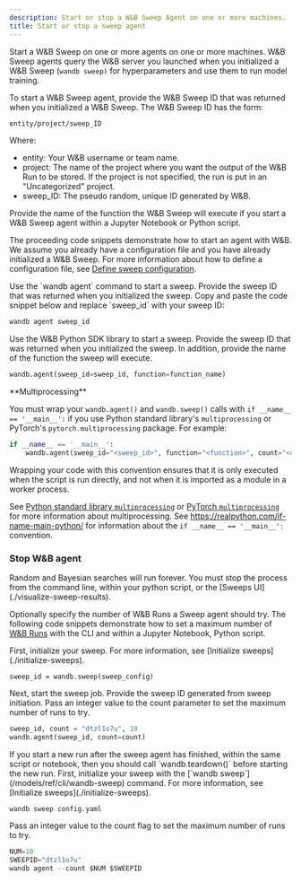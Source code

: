 ```yaml
---
description: Start or stop a W&B Sweep Agent on one or more machines.
title: Start or stop a sweep agent
---
```



Start a W&B Sweep on one or more agents on one or more machines. W&B Sweep agents query the W&B server you launched when you initialized a W&B Sweep (`wandb sweep)` for hyperparameters and use them to run model training.

To start a W&B Sweep agent, provide the W&B Sweep ID that was returned when you initialized a W&B Sweep. The W&B Sweep ID has the form:

```bash
entity/project/sweep_ID
```

Where:

* entity: Your W&B username or team name.
* project: The name of the project where you want the output of the W&B Run to be stored. If the project is not specified, the run is put in an "Uncategorized" project.
* sweep_ID: The pseudo random, unique ID generated by W&B.

Provide the name of the function the W&B Sweep will execute if you start a W&B Sweep agent within a Jupyter Notebook or Python script.

The proceeding code snippets demonstrate how to start an agent with W&B. We assume you already have a configuration file and you have already initialized a W&B Sweep. For more information about how to define a configuration file, see [Define sweep configuration](/models/sweeps/define-sweep-configuration/).

<Tabs>
<Tab title="CLI">
Use the `wandb agent` command to start a sweep. Provide the sweep ID that was returned when you initialized the sweep. Copy and paste the code snippet below and replace `sweep_id` with your sweep ID:

```bash
wandb agent sweep_id
```
</Tab>
<Tab title="Python script or notebook">
Use the W&B Python SDK library to start a sweep. Provide the sweep ID that was returned when you initialized the sweep. In addition, provide the name of the function  the sweep will execute.

```python
wandb.agent(sweep_id=sweep_id, function=function_name)
```

<Warning>
**Multiprocessing**

You must wrap your `wandb.agent()` and `wandb.sweep()` calls with `if __name__ == '__main__':` if you use Python standard library's `multiprocessing` or PyTorch's `pytorch.multiprocessing` package. For example:

```python
if __name__ == '__main__':
    wandb.agent(sweep_id="<sweep_id>", function="<function>", count="<count>")
```

Wrapping your code with this convention ensures that it is only executed when the script is run directly, and not when it is imported as a module in a worker process.

See [Python standard library `multiprocessing`](https://docs.python.org/3/library/multiprocessing.html#the-spawn-and-forkserver-start-methods) or [PyTorch `multiprocessing`](https://docs.pytorch.org/docs/stable/notes/multiprocessing.html#asynchronous-multiprocess-training-e-g-hogwild) for more information about multiprocessing. See https://realpython.com/if-name-main-python/ for information about the `if __name__ == '__main__':` convention.
</Warning>
</Tab>
</Tabs>



### Stop W&B agent

<Warning>
Random and Bayesian searches will run forever. You must stop the process from the command line, within your python script, or the [Sweeps UI](./visualize-sweep-results).
</Warning>

Optionally specify the number of W&B Runs a Sweep agent should try. The following code snippets demonstrate how to set a maximum number of [W&B Runs](/models/ref/python/experiments/run) with the CLI and within a Jupyter Notebook, Python script.

<Tabs>
<Tab title="Python script or notebook">
First, initialize your sweep. For more information, see [Initialize sweeps](./initialize-sweeps).

```
sweep_id = wandb.sweep(sweep_config)
```

Next, start the sweep job. Provide the sweep ID generated from sweep initiation. Pass an integer value to the count parameter to set the maximum number of runs to try.

```python
sweep_id, count = "dtzl1o7u", 10
wandb.agent(sweep_id, count=count)
```

<Warning>
If you start a new run after the sweep agent has finished, within the same script or notebook, then you should call `wandb.teardown()` before starting the new run.
</Warning>
</Tab>
<Tab title="CLI">
First, initialize your sweep with the [`wandb sweep`](/models/ref/cli/wandb-sweep) command. For more information, see [Initialize sweeps](./initialize-sweeps).

```
wandb sweep config.yaml
```

Pass an integer value to the count flag to set the maximum number of runs to try.

```python
NUM=10
SWEEPID="dtzl1o7u"
wandb agent --count $NUM $SWEEPID
```
</Tab>
</Tabs>
